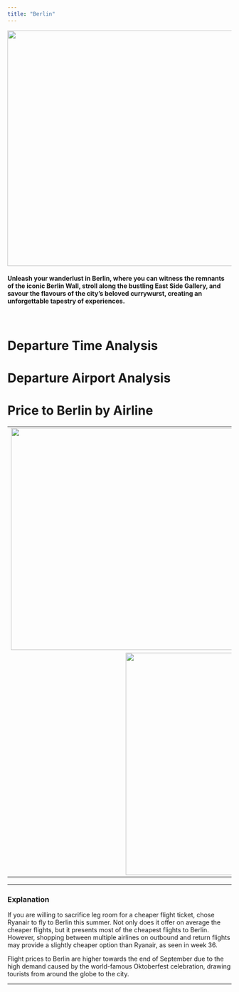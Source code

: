 ```yaml
---
title: "Berlin"
---
```

<p style='text-align:center'>
    <img src="figures/Wallpapers/berlin.jpg" width="960" height="530" />
</p>

#### Unleash your wanderlust in Berlin, where you can witness the remnants of the iconic Berlin Wall, stroll along the bustling East Side Gallery, and savour the flavours of the city's beloved currywurst, creating an unforgettable tapestry of experiences.
<br>

# Departure Time Analysis

# Departure Airport Analysis

# Price to Berlin by Airline

<table>
<tr>
    <td> <img src="figures/prices_flights/berlin_price_average.png" style="width: 500px;"/> </td>
    <td> <img src="figures/prices_flights/berlin_price_median.png" style="width: 500px;"/> </td>
</tr>
<tr>
    <td colspan="2" style="text-align:center;"> <img src="figures/prices_flights/berlin_price_min.png" style="width: 500px;"/> </td>
</tr>
</table>

------------------------------------------------

### Explanation

If you are willing to sacrifice leg room for a cheaper flight ticket, chose Ryanair to fly to Berlin this summer. Not only does it offer on average the cheaper flights, but it presents most of the cheapest flights to Berlin. However, shopping between multiple airlines on outbound and return flights may provide a slightly cheaper option than Ryanair, as seen in week 36.

Flight prices to Berlin are higher towards the end of September due to the high demand caused by the world-famous Oktoberfest celebration, drawing tourists from around the globe to the city.

------------------------------------------------

